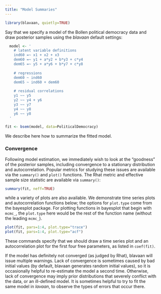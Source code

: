 ```yaml
---
title: "Model Summaries"
---
```


```r
library(blavaan, quietly=TRUE)
```

Say that we specify a model of the Bollen political democracy data and draw posterior samples using the *blavaan* default settings:

```r
  model <- ' 
    # latent variable definitions
    ind60 =~ x1 + x2 + x3
    dem60 =~ y1 + a*y2 + b*y3 + c*y4
    dem65 =~ y5 + a*y6 + b*y7 + c*y8
     
    # regressions
    dem60 ~ ind60
    dem65 ~ ind60 + dem60
     
    # residual correlations
    y1 ~~ y5
    y2 ~~ y4 + y6
    y3 ~~ y7
    y4 ~~ y8
    y6 ~~ y8
  '

fit <- bsem(model, data=PoliticalDemocracy)
```

We describe here how to summarize the fitted model.



### Convergence
Following model estimation, we immediately wish to look at the "goodness" of the posterior samples, including convergence to a stationary distribution and autocorrelation. Popular metrics for studying these issues are available via the `summary()` and `plot()` functions. The Rhat metric and effective sample size statistic are available via `summary()`:

```r
summary(fit, neff=TRUE)
```

while a variety of plots are also available. We demonstrate time series plots and autocorrelation functions below; the options for `plot.type` come from the bayesplot package. For plotting functions in bayesplot that begin with `mcmc_`, the `plot.type` here would be the rest of the function name (without the leading `mcmc_`).

```r
plot(fit, pars=1:4, plot.type="trace")
plot(fit, pars=1:4, plot.type="acf")
```

These commands specify that we should draw a time series plot and an autocorrelation plot for the first four free parameters, as listed in `coef(fit)`.

If the model has definitely not converged (as judged by Rhat), blavaan will issue multiple warnings. Lack of convergence is sometimes caused by bad initial values (by default, blavaan generates random initial values), so it is occasionally helpful to re-estimate the model a second time. Otherwise, lack of convergence may imply prior distributions that severely conflict with the data, or an ill-defined model. It is sometimes helpful to try to fit the same model in *lavaan*, to observe the types of errors that occur there.
